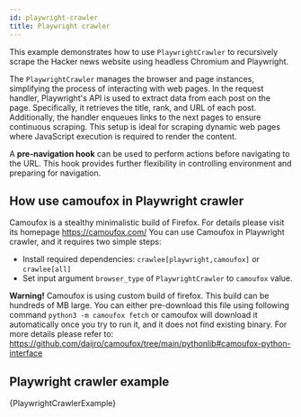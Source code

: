 ```yaml
---
id: playwright-crawler
title: Playwright crawler
---
```




This example demonstrates how to use <ApiLink to="class/PlaywrightCrawler">`PlaywrightCrawler`</ApiLink> to recursively scrape the Hacker news website using headless Chromium and Playwright.

The <ApiLink to="class/PlaywrightCrawler">`PlaywrightCrawler`</ApiLink> manages the browser and page instances, simplifying the process of interacting with web pages. In the request handler, Playwright's API is used to extract data from each post on the page. Specifically, it retrieves the title, rank, and URL of each post. Additionally, the handler enqueues links to the next pages to ensure continuous scraping. This setup is ideal for scraping dynamic web pages where JavaScript execution is required to render the content.

A **pre-navigation hook** can be used to perform actions before navigating to the URL. This hook provides further flexibility in controlling environment and preparing for navigation.

## How use camoufox in Playwright crawler
Camoufox is a stealthy minimalistic build of Firefox. For details please visit its homepage https://camoufox.com/
You can use Camoufox in Playwright crawler, and it requires two simple steps:
- Install required dependencies: `crawlee[playwright,camoufox]` or `crawlee[all]`
- Set input argument `browser_type` of `PlaywrightCrawler` to `camoufox` value.

**Warning!** Camoufox is using custom build of firefox. This build can be hundreds of MB large.
You can either pre-download this file using following command `python3 -m camoufox fetch` or camoufox will download it automatically once you try to run it, and it does not find existing binary.
For more details please refer to: https://github.com/daijro/camoufox/tree/main/pythonlib#camoufox-python-interface

## Playwright crawler example
<CodeBlock className="language-python">
    {PlaywrightCrawlerExample}
</CodeBlock>
